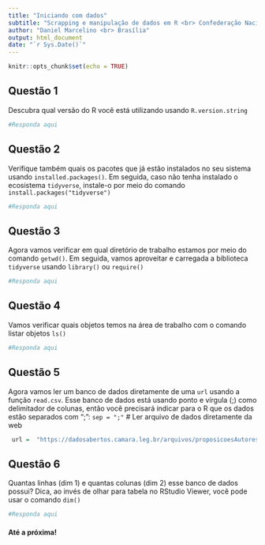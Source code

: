 ```yaml
---
title: "Iniciando com dados"
subtitle: "Scrapping e manipulação de dados em R <br> Confederação Nacional da Indústria - CNI"
author: "Daniel Marcelino <br> Brasília"
output: html_document
date: "`r Sys.Date()`"
---
```



```r
knitr::opts_chunk$set(echo = TRUE)
```




## Questão 1


Descubra qual versão do R você está utilizando usando `R.version.string`


```r
#Responda aqui
```



## Questão 2    

Verifique também quais os pacotes que já estão instalados no seu sistema usando `installed.packages()`. Em seguida, caso não tenha instalado o ecosistema `tidyverse`, instale-o por meio do comando `install.packages("tidyverse")`

```r
#Responda aqui
```

## Questão 3

Agora vamos verificar em qual diretório de trabalho estamos por meio do comando `getwd()`. Em seguida, vamos aproveitar e carregada a biblioteca `tidyverse` usando `library()` ou `require()`


```r
#Responda aqui
```

## Questão 4

Vamos verificar quais objetos temos na área de trabalho com o comando listar objetos `ls()`

```r
#Responda aqui
```


## Questão 5

Agora vamos ler um banco de dados diretamente de uma `url` usando a função `read.csv`. Esse banco de dados está usando ponto e vírgula (;) como delimitador de colunas, então você precisará indicar para o R que os dados estão separados com ";":  `sep = ";"`
# Ler arquivo de dados diretamente da web

 

```r
 url =  "https://dadosabertos.camara.leg.br/arquivos/proposicoesAutores/csv/proposicoesAutores-2021.csv"

```


## Questão 6

Quantas linhas (dim 1) e quantas colunas (dim 2) esse banco de dados possui? Dica, ao invés de olhar para tabela no RStudio Viewer, você pode usar o comando `dim()`


```r
#Responda aqui
```




#### Até a próxima!


